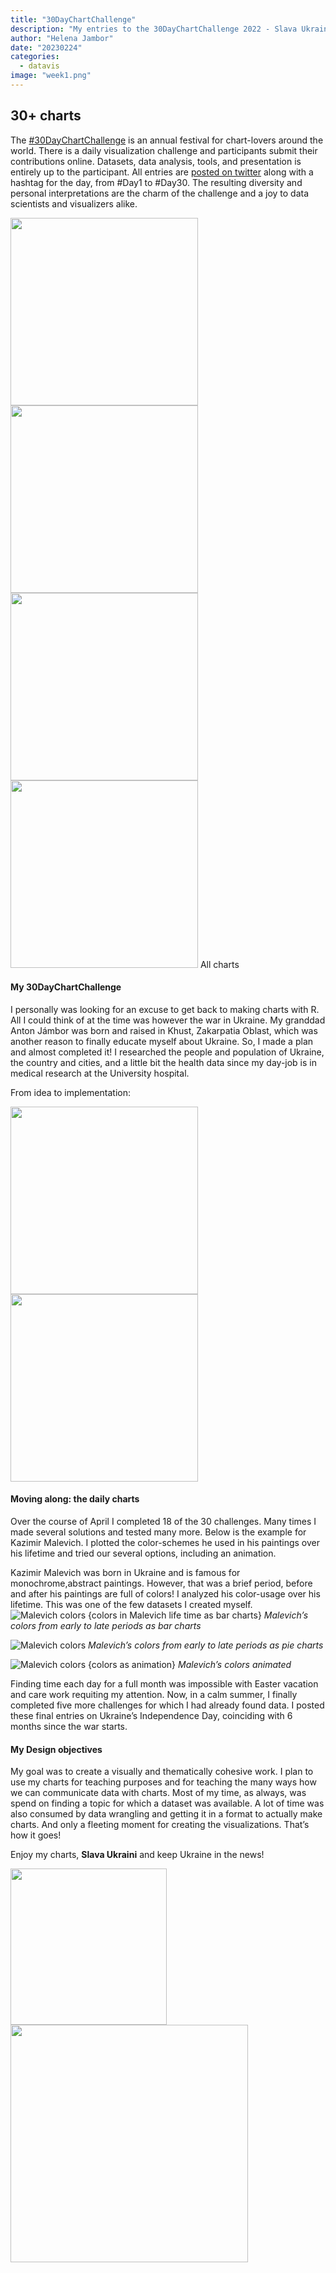 ```yaml
---
title: "30DayChartChallenge"
description: "My entries to the 30DayChartChallenge 2022 - Slava Ukraini"
author: "Helena Jambor"
date: "20230224"
categories:
  - datavis
image: "week1.png"
---
```

## 30+ charts
The <a href="https://30daychartchallenge.org/">#30DayChartChallenge</a> is an annual festival for chart-lovers around the world. There is a daily visualization challenge and participants submit  their contributions online. Datasets, data analysis, tools, and presentation is entirely up to the participant. 
All entries are <a href="https://twitter.com/search?q=%2330DayChartChallenge">posted on twitter</a> along with a hashtag for the day, from #Day1 to #Day30. The resulting diversity and personal interpretations are the charm of the challenge and a joy to data scientists and visualizers alike.

<!-- 
<p float="left">
  <img src="week1.png" width="250" />
  <img src="week2.png" width="250" />
  <img src="week3.png" width="250" />
  <img src="week4.png" width="250" />
</p>
!-->

::: {layout-nrow=2}
![](../30DayChartChallenge/week1.png){width=300}
![](../30DayChartChallenge/week2.png){width=300}
![](../30DayChartChallenge/week3.png){width=300}
![](../30DayChartChallenge/week4.png){width=300}
All charts
:::

#### My 30DayChartChallenge
I personally was looking for an excuse to get back to making charts with R. All I could think of at the time was however the war in Ukraine. My granddad Anton Jámbor was born and raised in Khust, Zakarpatia Oblast, which was another reason to finally educate myself about Ukraine. So, I made a plan and almost completed it! I researched the people and population of Ukraine, the country and cities, and a little bit the health data since my day-job is in medical research at the University hospital.

From idea to implementation:

::: {layout-nrow=1}
![](img_5597-1.jpg){width=300}
![](helenajambor_day6_alternative.png){width=300}
:::

#### Moving along: the daily charts
Over the course of April I completed 18 of the 30 challenges. Many times I made several solutions and tested many more. Below is the example for Kazimir Malevich. I plotted the color-schemes he used in his paintings over his lifetime and tried our several options, including an animation.

Kazimir Malevich was born in Ukraine and is famous for monochrome,abstract paintings. However, that was a brief period, before and after his paintings are full of colors! I analyzed his color-usage over his lifetime. This was one of the few datasets I created myself.
![Malevich colors {colors in Malevich life time as bar charts}](helenajambor_day10.png)
*Malevich's colors from early to late periods as bar charts* 

![Malevich colors](helenajambor_day10_pie.png)
*Malevich's colors from early to late periods as pie charts* 

![Malevich colors {colors as animation}](annotatedkazimirmalevichcolors.gif)
*Malevich's colors animated* 

Finding time each day for a full month was impossible with Easter vacation and care work requiting my attention. Now, in a calm summer, I finally completed five more challenges for which I had already found data. I posted these final entries on Ukraine’s Independence Day, coinciding with 6 months since the war starts.

#### My Design objectives 
My goal was to create a visually and thematically cohesive work. I plan to use my charts for teaching purposes and for teaching the many ways how we can communicate data with charts. Most of my time, as always, was spend on finding a topic for which a dataset was available. A lot of time was also consumed by data wrangling and getting it in a format to actually make charts. And only a fleeting moment for creating the visualizations. That’s how it goes!

Enjoy my charts, **Slava Ukraini** and keep Ukraine in the news! 

<p float="left">
  <img src="../30DayChartChallenge/helenajambor_day20_googletrends.png" width="250" />
  <img src="../30DayChartChallenge/helenajambor_day22_googleanim2.gif" width="380" /> 
</p>

